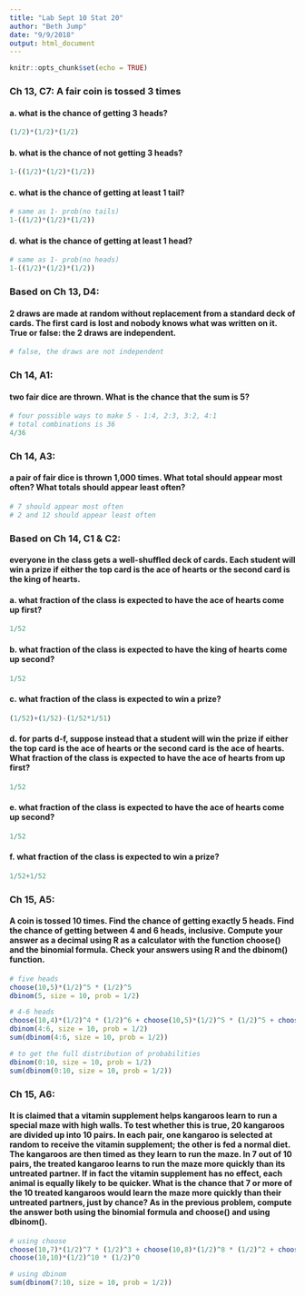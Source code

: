 ```yaml
---
title: "Lab Sept 10 Stat 20"
author: "Beth Jump"
date: "9/9/2018"
output: html_document
---
```


```r
knitr::opts_chunk$set(echo = TRUE)
```

### Ch 13, C7: A fair coin is tossed 3 times
#### a. what is the chance of getting 3 heads?
```r
(1/2)*(1/2)*(1/2)
```

#### b. what is the chance of not getting 3 heads?
```r
1-((1/2)*(1/2)*(1/2))
```

#### c. what is the chance of getting at least 1 tail?
```r
# same as 1- prob(no tails)
1-((1/2)*(1/2)*(1/2))
```

#### d. what is the chance of getting at least 1 head?
```r
# same as 1- prob(no heads)
1-((1/2)*(1/2)*(1/2))
```

### Based on Ch 13, D4: 
#### 2 draws are made at random without replacement from a standard deck of cards. The first card is lost and nobody knows what was written on it. True or false: the 2 draws are independent.
```r
# false, the draws are not independent
```

### Ch 14, A1: 
#### two fair dice are thrown. What is the chance that the sum is 5?
```r
# four possible ways to make 5 - 1:4, 2:3, 3:2, 4:1
# total combinations is 36
4/36
```

### Ch 14, A3: 
#### a pair of fair dice is thrown 1,000 times. What total should appear most often? What totals should appear least often?
```r
# 7 should appear most often
# 2 and 12 should appear least often
```

### Based on Ch 14, C1 & C2: 
#### everyone in the class gets a well-shuffled deck of cards. Each student will win a prize if either the top card is the ace of hearts or the second card is the king of hearts.
#### a. what fraction of the class is expected to have the ace of hearts come up first?
```r
1/52
```

#### b. what fraction of the class is expected to have the king of hearts come up second?
```r
1/52
```

#### c. what fraction of the class is expected to win a prize?
```r
(1/52)+(1/52)-(1/52*1/51)
```

#### d. for parts d-f, suppose instead that a student will win the prize if either the top card is the ace of hearts or the second card is the ace of hearts. What fraction of the class is expected to have the ace of hearts from up first?
```r
1/52
```

#### e. what fraction of the class is expected to have the ace of hearts come up second?
```r
1/52
```

#### f. what fraction of the class is expected to win a prize?
```r
1/52+1/52
```

### Ch 15, A5: 
#### A coin is tossed 10 times. Find the chance of getting exactly 5 heads. Find the chance of getting between 4 and 6 heads, inclusive. Compute your answer as a decimal using R as a calculator with the function choose() and the binomial formula. Check your answers using R and the dbinom() function.
```r
# five heads 
choose(10,5)*(1/2)^5 * (1/2)^5
dbinom(5, size = 10, prob = 1/2)

# 4-6 heads
choose(10,4)*(1/2)^4 * (1/2)^6 + choose(10,5)*(1/2)^5 * (1/2)^5 + choose(10,6)*(1/2)^6 * (1/2)^4
dbinom(4:6, size = 10, prob = 1/2)
sum(dbinom(4:6, size = 10, prob = 1/2))

# to get the full distribution of probabilities
dbinom(0:10, size = 10, prob = 1/2)
sum(dbinom(0:10, size = 10, prob = 1/2))
```

### Ch 15, A6: 
#### It is claimed that a vitamin supplement helps kangaroos learn to run a special maze with high walls. To test whether this is true, 20 kangaroos are divided up into 10 pairs. In each pair, one kangaroo is selected at random to receive the vitamin supplement; the other is fed a normal diet. The kangaroos are then timed as they learn to run the maze. In 7 out of 10 pairs, the treated kangaroo learns to run the maze more quickly than its untreated partner. If in fact the vitamin supplement has no effect, each animal is equally likely to be quicker. What is the chance that 7 or more of the 10 treated kangaroos would learn the maze more quickly than their untreated partners, just by chance? As in the previous problem, compute the answer both using the binomial formula and choose() and using dbinom().
```r
# using choose
choose(10,7)*(1/2)^7 * (1/2)^3 + choose(10,8)*(1/2)^8 * (1/2)^2 + choose(10,9)*(1/2)^9 * (1/2)^1 +
choose(10,10)*(1/2)^10 * (1/2)^0

# using dbinom
sum(dbinom(7:10, size = 10, prob = 1/2))
```